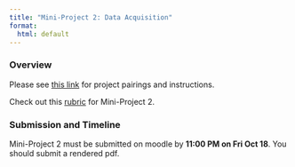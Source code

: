 ```yaml
---
title: "Mini-Project 2: Data Acquisition"
format:
  html: default
---
```


### Overview

Please see [this link](https://drive.google.com/file/d/1-PS_NAgfk7QP1VPdhnfkXrBGzFb1A-SB/view?usp=sharing) for project pairings and instructions.

Check out this [rubric](https://drive.google.com/file/d/10DnNw4md-q1OsL6BcCKX-RSSB0D4kC1h/view?usp=sharing) for Mini-Project 2.


### Submission and Timeline

Mini-Project 2 must be submitted on moodle by **11:00 PM on Fri Oct 18**.  You should submit a rendered pdf.

